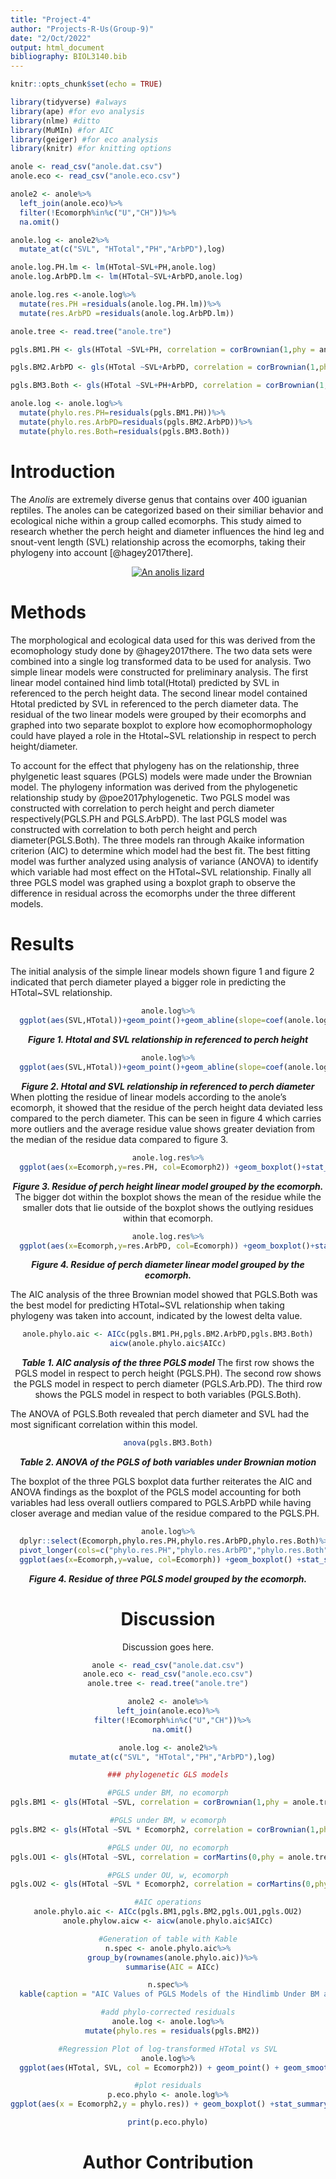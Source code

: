 ```yaml
---
title: "Project-4"
author: "Projects-R-Us(Group-9)"
date: "2/Oct/2022"
output: html_document
bibliography: BIOL3140.bib
---
```

```r
knitr::opts_chunk$set(echo = TRUE)
```

```r
library(tidyverse) #always
library(ape) #for evo analysis
library(nlme) #ditto
library(MuMIn) #for AIC
library(geiger) #for eco analysis
library(knitr) #for knitting options

anole <- read_csv("anole.dat.csv")
anole.eco <- read_csv("anole.eco.csv")

anole2 <- anole%>%
  left_join(anole.eco)%>%
  filter(!Ecomorph%in%c("U","CH"))%>%
  na.omit()

anole.log <- anole2%>%
  mutate_at(c("SVL", "HTotal","PH","ArbPD"),log)

anole.log.PH.lm <- lm(HTotal~SVL+PH,anole.log)
anole.log.ArbPD.lm <- lm(HTotal~SVL+ArbPD,anole.log)

anole.log.res <-anole.log%>%
  mutate(res.PH =residuals(anole.log.PH.lm))%>%
  mutate(res.ArbPD =residuals(anole.log.ArbPD.lm))

anole.tree <- read.tree("anole.tre")

pgls.BM1.PH <- gls(HTotal ~SVL+PH, correlation = corBrownian(1,phy = anole.tree,form=~Species),data = anole.log, method = "ML")

pgls.BM2.ArbPD <- gls(HTotal ~SVL+ArbPD, correlation = corBrownian(1,phy = anole.tree,form=~Species),data = anole.log, method = "ML")

pgls.BM3.Both <- gls(HTotal ~SVL+PH+ArbPD, correlation = corBrownian(1,phy = anole.tree,form=~Species),data = anole.log, method = "ML")

anole.log <- anole.log%>%
  mutate(phylo.res.PH=residuals(pgls.BM1.PH))%>%
  mutate(phylo.res.ArbPD=residuals(pgls.BM2.ArbPD))%>%
  mutate(phylo.res.Both=residuals(pgls.BM3.Both))
```
# Introduction
The *Anolis* are extremely diverse genus that contains over 400 iguanian reptiles. The anoles can be categorized based on their similiar behavior and ecological niche within a group called ecomorphs. This study aimed to research whether the perch height and diameter influences the hind leg and snout-vent length (SVL) relationship across the ecomorphs, taking their phylogeny into account [@hagey2017there].

<center>
[![An anolis lizard](https://upload.wikimedia.org/wikipedia/commons/thumb/4/4b/Green_anole.jpg/320px-Green_anole.jpg)](https://upload.wikimedia.org/wikipedia/commons/thumb/4/4b/Green_anole.jpg/320px-Green_anole.jpg)
</center>

# Methods
The morphological and ecological data used for this was derived from the ecomophology study done by @hagey2017there. The two data sets were combined into a single log transformed data to be used for analysis. Two simple linear models were constructed for preliminary analysis. The first linear model contained hind limb total(Htotal) predicted by SVL in referenced to the perch height data. The second linear model contained Htotal predicted by SVL in referenced to the perch diameter data. The residual of the two linear models were grouped by their ecomorphs and graphed into two separate boxplot to explore how ecomophormophology could have played a role in the Htotal~SVL relationship in respect to perch height/diameter.

To account for the effect that phylogeny has on the relationship, three phylgenetic least squares (PGLS) models were made under the Brownian model. The phylogeny information was derived from the phylogenetic relationship study by @poe2017phylogenetic. Two PGLS model was constructed with correlation to perch height and perch diameter respectively(PGLS.PH and PGLS.ArbPD). The last PGLS model was constructed with correlation to both perch height and perch diameter(PGLS.Both). The three models ran through Akaike information criterion (AIC) to determine which model had the best fit. The best fitting model was further analyzed using analysis of variance (ANOVA) to identify which variable had most effect on the HTotal~SVL relationship. Finally all three PGLS model was graphed using a boxplot graph to observe the difference in residual across the ecomorphs under the three different models.

# Results
The initial analysis of the simple linear models shown figure 1 and figure 2 indicated that perch diameter played a bigger role in predicting the HTotal~SVL relationship.
<center>
```r
anole.log%>%
  ggplot(aes(SVL,HTotal))+geom_point()+geom_abline(slope=coef(anole.log.PH.lm)[2],intercept=coef(anole.log.PH.lm)[1],col="red")
```

***Figure 1. Htotal and SVL relationship in referenced to perch height***

<center>
```r
anole.log%>%
  ggplot(aes(SVL,HTotal))+geom_point()+geom_abline(slope=coef(anole.log.ArbPD.lm)[2],intercept=coef(anole.log.ArbPD.lm)[1],col="green")
```

***Figure 2. Htotal and SVL relationship in referenced to perch diameter***
<center>

<div style="text-align: left">
When plotting the residue of linear models according to the anole's ecomorph, it showed that the residue of the perch height data deviated less compared to the perch diameter. This can be seen in figure 4 which carries more outliers and the average residue value shows greater deviation from the median of the residue data compared to figure 3.
 </div>

<center>
```r
anole.log.res%>%
  ggplot(aes(x=Ecomorph,y=res.PH, col=Ecomorph2)) +geom_boxplot()+stat_summary(fun=mean, geom="point", size=3)
```

***Figure 3. Residue of perch height linear model grouped by the ecomorph.*** The bigger dot within the boxplot shows the mean of the residue while the smaller dots that lie outside of the boxplot shows the outlying residues within that ecomorph.
<center>

```r
anole.log.res%>%
  ggplot(aes(x=Ecomorph,y=res.ArbPD, col=Ecomorph)) +geom_boxplot()+stat_summary(fun=mean, geom="point", size=3)
```

***Figure 4. Residue of perch diameter linear model grouped by the ecomorph.*** 

<center>

<div style="text-align: left">
The AIC analysis of the three Brownian model showed that PGLS.Both was the best model for predicting HTotal~SVL relationship when taking phylogeny was taken into account, indicated by the lowest delta value.
</div>

<center>
```r
anole.phylo.aic <- AICc(pgls.BM1.PH,pgls.BM2.ArbPD,pgls.BM3.Both)
aicw(anole.phylo.aic$AICc)
```

***Table 1. AIC analysis of the three PGLS model*** The first row shows the PGLS model in respect to perch height (PGLS.PH). The second row shows the PGLS model in respect to perch diameter (PGLS.Arb.PD). The third row shows the PGLS model in respect to both variables (PGLS.Both).

<center>

<div style="text-align: left">
The ANOVA of PGLS.Both revealed that perch diameter and SVL had the most significant correlation within this model.
</div>

<center>
```r
anova(pgls.BM3.Both)
```

***Table 2. ANOVA of the PGLS of both variables under Brownian motion*** 

<center>

<div style="text-align: left">
The boxplot of the three PGLS boxplot data further reiterates the AIC and ANOVA findings as the boxplot of the PGLS model accounting for both variables had less overall outliers compared to PGLS.ArbPD while having closer average and median value of the residue compared to the PGLS.PH.
</div>

<center>
```r
anole.log%>%
  dplyr::select(Ecomorph,phylo.res.PH,phylo.res.ArbPD,phylo.res.Both)%>%
  pivot_longer(cols=c("phylo.res.PH","phylo.res.ArbPD","phylo.res.Both"))%>%
  ggplot(aes(x=Ecomorph,y=value, col=Ecomorph)) +geom_boxplot() +stat_summary(fun=mean, geom="point", size=3)+facet_grid(name~.,scales = "free_y")+ylab("residual")
```

***Figure 4. Residue of three PGLS model grouped by the ecomorph.*** 

<center>

# Discussion
Discussion goes here.
```r
anole <- read_csv("anole.dat.csv")
anole.eco <- read_csv("anole.eco.csv")
anole.tree <- read.tree("anole.tre")
```

```r
anole2 <- anole%>%
left_join(anole.eco)%>%
  filter(!Ecomorph%in%c("U","CH"))%>%
  na.omit()

anole.log <- anole2%>%
  mutate_at(c("SVL", "HTotal","PH","ArbPD"),log)
```

```r
### phylogenetic GLS models

#PGLS under BM, no ecomorph
pgls.BM1 <- gls(HTotal ~SVL, correlation = corBrownian(1,phy = anole.tree,form=~Species),data = anole.log, method = "ML")

#PGLS under BM, w ecomorph
pgls.BM2 <- gls(HTotal ~SVL * Ecomorph2, correlation = corBrownian(1,phy = anole.tree,form=~Species),data = anole.log, method = "ML")

#PGLS under OU, no ecomorph
pgls.OU1 <- gls(HTotal ~SVL, correlation = corMartins(0,phy = anole.tree,form=~Species),data = anole.log, method = "ML")

#PGLS under OU, w, ecomorph
pgls.OU2 <- gls(HTotal ~SVL * Ecomorph2, correlation = corMartins(0,phy = anole.tree,form=~Species),data = anole.log, method = "ML")
```

```r
#AIC operations
anole.phylo.aic <- AICc(pgls.BM1,pgls.BM2,pgls.OU1,pgls.OU2)
anole.phylow.aicw <- aicw(anole.phylo.aic$AICc)

#Generation of table with Kable
n.spec <- anole.phylo.aic%>%
  group_by(rownames(anole.phylo.aic))%>%
  summarise(AIC = AICc)

n.spec%>%
  kable(caption = "AIC Values of PGLS Models of the Hindlimb Under BM and OU")

```

```r
#add phylo-corrected residuals
anole.log <- anole.log%>%
  mutate(phylo.res = residuals(pgls.BM2))
```

```r

#Regression Plot of log-transformed HTotal vs SVL
anole.log%>%
  ggplot(aes(HTotal, SVL, col = Ecomorph2)) + geom_point() + geom_smooth(method = "lm")

```

```r
#plot residuals
p.eco.phylo <- anole.log%>%
ggplot(aes(x = Ecomorph2,y = phylo.res)) + geom_boxplot() +stat_summary(fun = mean, geom = "point", size = 3)

print(p.eco.phylo)

```

# Author Contribution